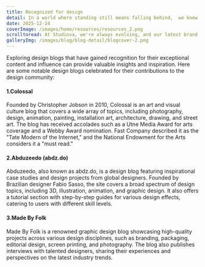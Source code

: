 ```yaml
---
title: Recognized for design
detail: In a world where standing still means falling behind,  we knew it was time for a bold transformation.
date: 2025-12-24
coverImage: /images/home/resources/resources_2.png
scrolltoread: At Studiova, we're always evolving, and our latest brand redesign is a bold step forward. This transformation reflects our commitment to innovation and growth, both in how we look and how we connect with you.
galleryImg: /images/blog/blog-detail/blogcover-2.png
---
```



Exploring design blogs that have gained recognition for their exceptional content and influence can provide valuable insights and inspiration. Here are some notable design blogs celebrated for their contributions to the design community:

#### 1.Colossal

Founded by Christopher Jobson in 2010, Colossal is an art and visual culture blog that covers a wide array of topics, including photography, design, animation, painting, installation art, architecture, drawing, and street art. The blog has received accolades such as a Utne Media Award for arts coverage and a Webby Award nomination. Fast Company described it as the "Tate Modern of the Internet," and the National Endowment for the Arts considers it a "must read."


#### 2.Abduzeedo (abdz.do)

Abduzeedo, also known as abdz.do, is a design blog featuring inspirational case studies and design projects from global designers. Founded by Brazilian designer Fabio Sasso, the site covers a broad spectrum of design topics, including 3D, illustration, animation, and graphic design. It also offers a tutorial section with step-by-step guides for various design effects, catering to users with different skill levels.


#### 3.Made By Folk

Made By Folk is a renowned graphic design blog showcasing high-quality projects across various design disciplines, such as branding, packaging, editorial design, screen printing, and photography. The blog also publishes interviews with talented designers, sharing their experiences and perspectives on the latest industry trends.